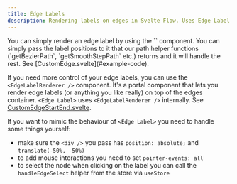 ```yaml
---
title: Edge Labels
description: Rendering labels on edges in Svelte Flow. Uses Edge Label Renderer internally.
---
```




<ExampleLayout>
You can simply render an edge label by using the `<EdgeLabel />` component. You can simply pass the label positions to it that our path helper functions (`getBezierPath`, `getSmoothStepPath` etc.) returns and it will handle the rest. See [CustomEdge.svelte](#example-code).

If you need more control of your edge labels, you can use the `<EdgeLabelRenderer />` component. It's a portal component that lets you render edge labels (or anything you like really) on top of the edges container. `<Edge Label>` uses `<EdgeLabelRenderer />` internally. See [CustomEdgeStartEnd.svelte](#example-code).

If you want to mimic the behaviour of `<Edge Label>` you need to handle some things yourself:

- make sure the `<div />` you pass has `position: absolute;` and `translate(-50%, -50%)`
- to add mouse interactions you need to set `pointer-events: all`
- to select the node when clicking on the label you can call the `handleEdgeSelect` helper from the store via `useStore`

<br />

<RemoteCodeViewer
  route="examples/edges/edge-label"
  framework="svelte"
/>
</ExampleLayout>
